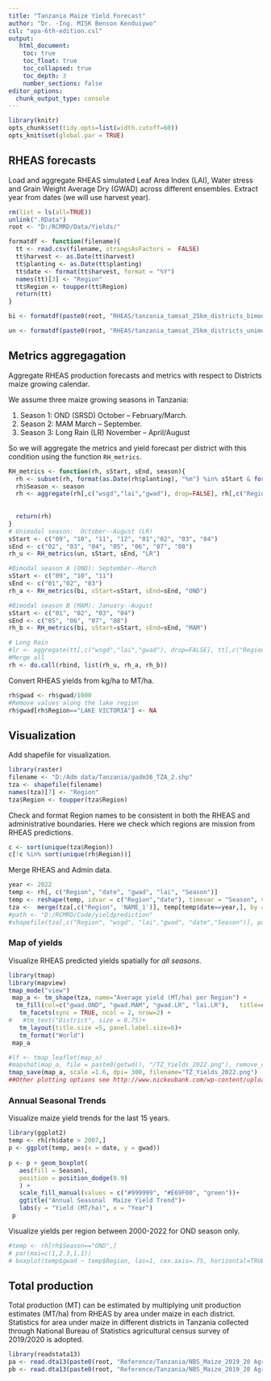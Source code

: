 ```yaml
---
title: "Tanzania Maize Yield Forecast"
author: "Dr. -Ing. MISK Benson Kenduiywo"
csl: "apa-6th-edition.csl"
output: 
   html_document:
    toc: true
    toc_float: true
    toc_collapsed: true
    toc_depth: 3
    number_sections: false
editor_options: 
  chunk_output_type: console
---
```


```r
library(knitr)
opts_chunk$set(tidy.opts=list(width.cutoff=60))
opts_knit$set(global.par = TRUE)
```

## RHEAS forecasts

Load and aggregate RHEAS simulated Leaf Area Index (LAI), Water stress and Grain Weight Average Dry (GWAD) across different ensembles. Extract year from dates (we will use harvest year).

```r
rm(list = ls(all=TRUE))
unlink(".RData")
root <- "D:/RCMRD/Data/Yields/"

formatdf <- function(filename){
  tt <- read.csv(filename, stringsAsFactors =  FALSE)
  tt$harvest <- as.Date(tt$harvest)
  tt$planting <- as.Date(tt$planting)
  tt$date <- format(tt$harvest, format = "%Y")
  names(tt)[3] <- "Region"
  tt$Region <- toupper(tt$Region)
  return(tt)
}

bi <- formatdf(paste0(root, "RHEAS/tanzania_tamsat_25km_districts_bimod_dssatTable_2000_2022_100kg.csv"))

un <- formatdf(paste0(root, "RHEAS/tanzania_tamsat_25km_districts_unimod_dssatTable_2000_2022_100kg.csv"))
```


## Metrics aggregagation

Aggregate RHEAS production forecasts and metrics with respect to Districts maize growing calendar. 

We assume three maize growing seasons in Tanzania:

1) Season 1: OND (SRSD) October -- February/March.
2) Season 2: MAM March -- September. 
3) Season 3: Long Rain (LR) November -- April/August 

So we will aggregate the metrics and yield forecast per district with this condition using the function `RH_metrics`.

```r
RH_metrics <- function(rh, sStart, sEnd, season){
  rh <- subset(rh, format(as.Date(rh$planting), "%m") %in% sStart & format(as.Date(rh$harvest), "%m") %in% sEnd)
  rh$Season <- season
  rh <- aggregate(rh[,c("wsgd","lai","gwad"), drop=FALSE], rh[,c("Region","date", "Season"), drop=FALSE], mean, na.rm=T)
  
  
  return(rh)
}
# Unimodal season:  October--August (LR)
sStart <- c("09", "10", "11", "12", "01","02", "03", "04")
sEnd <- c("02", "03", "04", "05", "06", "07", "08")
rh_u <- RH_metrics(un, sStart, sEnd, "LR")

#Bimodal season A (OND): September--March
sStart <- c("09", "10", "11")
sEnd <- c("01","02", "03")
rh_a <- RH_metrics(bi, sStart=sStart, sEnd=sEnd, "OND")

#Bimodal season B (MAM): January--August
sStart <- c("01", "02", "03", "04")
sEnd <- c("05", "06", "07", "08")
rh_b <- RH_metrics(bi, sStart=sStart, sEnd=sEnd, "MAM")

# Long Rain
#lr <- aggregate(tt[,c("wsgd","lai","gwad"), drop=FALSE], tt[,c("Region","date"), drop=FALSE], mean, na.rm=T)
#Merge all
rh <- do.call(rbind, list(rh_u, rh_a, rh_b))

```

Convert RHEAS yields from kg/ha to MT/ha.

```r
rh$gwad <- rh$gwad/1000
#Remove values along the lake region
rh$gwad[rh$Region=="LAKE VICTORIA"] <- NA
```


## Visualization

Add shapefile for visualization.

```r
library(raster)
filename <- "D:/Adm data/Tanzania/gadm36_TZA_2.shp"
tza <- shapefile(filename)
names(tza)[7] <- "Region"
tza$Region <- toupper(tza$Region)
```


Check and format Region names to be consistent in both the RHEAS and administrative boundaries. Here we check which regions are mission from RHEAS predictions.

```r
c <- sort(unique(tza$Region))
c[!c %in% sort(unique(rh$Region))]
```

 Merge RHEAS and Admin data.
 
```r
year <- 2022
temp <- rh[, c("Region", "date", "gwad", "lai", "Season")]
temp <- reshape(temp, idvar = c("Region","date"), timevar = "Season", v.names  = c("gwad", "lai"),direction = "wide")
tza <-  merge(tza[,c("Region", 'NAME_1')], temp[temp$date==year,], by = "Region", duplicateGeoms=TRUE)
#path <- "D:/RCMRD/Code/yieldprediction"
#shapefile(tza[,c("Region", "wsgd", "lai","gwad", "date","Season")], paste0(path,"/tanzania/tanzania_Maize_Forecasts.shp"),overwrite=T)

```


### Map of yields

Visualize RHEAS predicted yields spatially for *all seasons*. 

```r
library(tmap)
library(mapview)
tmap_mode("view")
 map_a <- tm_shape(tza, name="Average yield (MT/ha) per Region") +
  tm_fill(col=c("gwad.OND", "gwad.MAM", "gwad.LR", "lai.LR"),   title=c("OND Yield (MT/ha)", "MAM Yield (MT/ha)", "LR Yield (MT/ha)", "LR LAI"), breaks = seq(0.3,4.5,1)) +
   tm_facets(sync = TRUE, ncol = 2, nrow=2) +
#   #tm_text("District", size = 0.75)+
   tm_layout(title.size =5, panel.label.size=6)+
   tm_format("World")
 map_a

#lf <- tmap_leaflet(map_a)
#mapshot(map_a, file = paste0(getwd(), "/TZ_Yields_2022.png"), remove_controls = c("homeButton", "layersControl"))
tmap_save(map_a, scale =1.6, dpi= 300, filename="TZ_Yields_2022.png")
##Other plotting options see http://www.nickeubank.com/wp-content/uploads/2015/10/RGIS3_MakingMaps_part1_mappingVectorData.html#multiple-layers-with-spplot
```


### Annual Seasonal Trends

Visualize maize yield trends for the last 15 years.
 
```r
library(ggplot2)
temp <- rh[rh$date > 2007,]
p <- ggplot(temp, aes(x = date, y = gwad))
 
p <- p + geom_boxplot(
   aes(fill = Season),
   position = position_dodge(0.9) 
   ) +
   scale_fill_manual(values = c("#999999", "#E69F00", "green"))+
   ggtitle("Annual Seasonal  Maize Yield Trend")+
   labs(y = "Yield (MT/ha)", x = "Year")
 p

```
 
 
Visualize yields per region between 2000-2022 for OND season only.
 
```r
#temp <- rh[rh$Season=="OND",]
# par(mai=c(1,2.3,1,1))
# boxplot(temp$gwad ~ temp$Region, las=1, cex.axis=.75, horizontal=TRUE, xlab="Yield (MT/ha)", ylab="", cex=.5, col=rainbow(length(unique(temp$Region))))
```
 
 
## Total production

Total production (MT) can be estimated by multiplying unit production estimates (MT/ha) from RHEAS by area under maize in each district. 
Statistics for area under maize in different districts in Tanzania collected through National Bureau  of Statistics agricultural census survey of 2019/2020 is adopted.
 
```r
library(readstata13)
pa <- read.dta13(paste0(root, "Reference/Tanzania/NBS_Maize_2019_20 Agric Census/Maize_Shorty_Rainy_Season.dta"), convert.factors=T, generate.factors=T)
pb <- read.dta13(paste0(root, "Reference/Tanzania/NBS_Maize_2019_20 Agric Census/Maize_Long_Rainy_Season.dta"), convert.factors=T, generate.factors=T)
```

